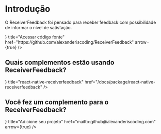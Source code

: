# Introdução


O ReceiverFeedback foi pensado para receber feedback com possibilidade de informar o nível de satisfação.

<div className="docs-cards mt-4 gap-4">
  <Card icon={<CodeBracketIcon className="w-6 h-6" aria-hidden="true" />} title="Acessar código fonte" href="https://github.com/alexanderiscoding/ReceiverFeedback" arrow={true} />
</div>

## Quais complementos estão usando ReceiverFeedback?

<div className="docs-cards mt-4 gap-4">
  <Card icon={<ArchiveBoxIcon className="w-6 h-6" aria-hidden="true" />} title="react-native-receiverfeedback" href="/docs/package/react-native-receiverfeedback" />
</div>

## Você fez um complemento para o ReceiverFeedback?

<div className="docs-cards mt-4 gap-4">
  <Card icon={<AtSymbolIcon className="w-6 h-6" aria-hidden="true" />} title="Adicione seu projeto" href="mailto:github@alexanderiscoding.com" arrow={true} />
</div>
